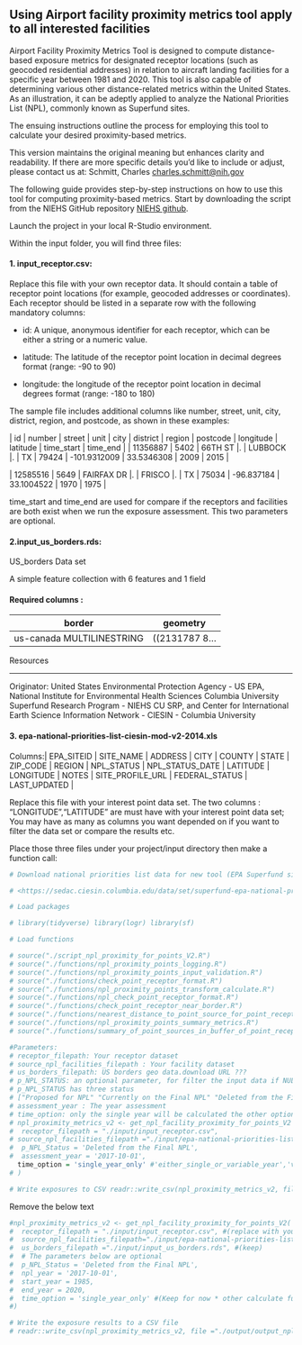 ## Using Airport facility proximity metrics tool apply to all interested facilities {.unnumbered}

Airport Facility Proximity Metrics Tool is designed to compute distance-based exposure metrics for designated receptor locations (such as geocoded residential addresses) in relation to aircraft landing facilities for a specific year between 1981 and 2020. This tool is also capable of determining various other distance-related metrics within the United States. As an illustration, it can be adeptly applied to analyze the National Priorities List (NPL), commonly known as Superfund sites.

The ensuing instructions outline the process for employing this tool to calculate your desired proximity-based metrics.

This version maintains the original meaning but enhances clarity and readability. If there are more specific details you'd like to include or adjust, please contact us at: Schmitt, Charles <charles.schmitt@nih.gov>

The following guide provides step-by-step instructions on how to use this tool for computing proximity-based metrics. Start by downloading the script from the NIEHS GitHub repository [NIEHS github](https://github.com/NIEHS/PCOR_npl_proximity_for_points/ "PCOR NPL R script"){.uri}.

Launch the project in your local R-Studio environment.

Within the input folder, you will find three files:

#### 1. input_receptor.csv: {.unnumbered}


Replace this file with your own receptor data. It should contain a table of receptor point locations (for example, geocoded addresses or coordinates). Each receptor should be listed in a separate row with the following mandatory columns:

-   id: A unique, anonymous identifier for each receptor, which can be either a string or a numeric value.

-   latitude: The latitude of the receptor point location in decimal degrees format (range: -90 to 90)

-   longitude: the longitude of the receptor point location in decimal degrees format (range: -180 to 180)

The sample file includes additional columns like number, street, unit, city, district, region, and postcode, as shown in these examples:

\| id \| number \| street \| unit \| city \| district \| region \| postcode \| longitude \| latitude \| time_start \| time_end \| \| 11356887 \| 5402 \| 66TH ST \|. \| LUBBOCK \|. \| TX \| 79424 \| -101.9312009 \| 33.5346308 \| 2009 \| 2015 \|

\| 12585516 \| 5649 \| FAIRFAX DR \|. \| FRISCO \|. \| TX \| 75034 \| -96.837184 \| 33.1004522 \| 1970 \| 1975 \|

time_start and time_end are used for compare if the receptors and facilities are both exist when we run the exposure assessment. This two parameters are optional.

#### 2.input_us_borders.rds: {.unnumbered}

US_borders Data set

A simple feature collection with 6 features and 1 field

#### Required columns : {.unnumbered}

| border                    | geometry       |
|---------------------------|----------------|
| us-canada MULTILINESTRING | ((2131787 8... |

Resources

------------------------------------------------------------------------

Originator: United States Environmental Protection Agency - US EPA, National Institute for Environmental Health Sciences Columbia University Superfund Research Program - NIEHS CU SRP, and Center for International Earth Science Information Network - CIESIN - Columbia University

#### 3. epa-national-priorities-list-ciesin-mod-v2-2014.xls {.unnumbered}

Columns:\| EPA_SITEID \| SITE_NAME \| ADDRESS \| CITY \| COUNTY \| STATE \| ZIP_CODE \| REGION \| NPL_STATUS \| NPL_STATUS_DATE \| LATITUDE \| LONGITUDE \| NOTES \| SITE_PROFILE_URL \| FEDERAL_STATUS \| LAST_UPDATED \|

Replace this file with your interest point data set. The two columns : "LONGITUDE","LATITUDE" are must have with your interest point data set; You may have as many as columns you want depended on if you want to filter the data set or compare the results etc.

Place those three files under your project/input directory then make a function call:

```R
# Download national priorities list data for new tool (EPA Superfund sites in 2014 via CIESIN (URL):

# <https://sedac.ciesin.columbia.edu/data/set/superfund-epa-national-priorities-list-ciesin-mod-v2>

# Load packages

# library(tidyverse) library(logr) library(sf)

# Load functions

# source("./script_npl_proximity_for_points_V2.R") 
# source("./functions/npl_proximity_points_logging.R") 
# source("./functions/npl_proximity_points_input_validation.R") 
# source("./functions/check_point_receptor_format.R") 
# source("./functions/npl_proximity_points_transform_calculate.R") 
# source("./functions/npl_check_point_receptor_format.R") 
# source("./functions/check_point_receptor_near_border.R") 
# source("./functions/nearest_distance_to_point_source_for_point_receptor.R") 
# source("./functions/npl_proximity_points_summary_metrics.R") 
# source("./functions/summary_of_point_sources_in_buffer_of_point_receptor.R") 

#Parameters: 
# receptor_filepath: Your receptor dataset
# source_npl_facilities_filepath : Your facility dataset
# us_borders_filepath: US borders geo data.download URL ???
# p_NPL_STATUS: an optional parameter, for filter the input data if NULL then no data filter  
# p_NPL_STATUS has three status 
# ["Proposed for NPL" "Currently on the Final NPL" "Deleted from the Final NPL"]
# assessment_year : The year assessment
# time_option: only the single year will be calculated the other options are under development
# npl_proximity_metrics_v2 <- get_npl_facility_proximity_for_points_V2 ( 
#  receptor_filepath = "./input/input_receptor.csv", 
# source_npl_facilities_filepath ="./input/epa-national-priorities-list-ciesin-mod-v2-2014.xls",   us_borders_filepath ="./input/input_us_borders.rds", 
#  p_NPL_Status = 'Deleted from the Final NPL', 
#  assessment_year = '2017-10-01', 
  time_option = 'single_year_only' #'either_single_or_variable_year','variable_year_only' 
# )

# Write exposures to CSV readr::write_csv(npl_proximity_metrics_v2, file ="./output/output_npl_proximity_metrics_V2.csv")

```

Remove the below text

```R

#npl_proximity_metrics_v2 <- get_npl_facility_proximity_for_points_V2(
#  receptor_filepath = "./input/input_receptor.csv", #(replace with your dataset)
#  source_npl_facilities_filepath="./input/epa-national-priorities-list-ciesin-mod-v2-2014.xls", #(replace with your dataset)
#  us_borders_filepath ="./input/input_us_borders.rds", #(keep)
#  # The parameters below are optional
#  p_NPL_Status = 'Deleted from the Final NPL', 
#  npl_year = '2017-10-01', 
#  start_year = 1985, 
#  end_year = 2020,
#  time_option = 'single_year_only' #(Keep for now * other calculate function is under development)
#)

# Write the exposure results to a CSV file
# readr::write_csv(npl_proximity_metrics_v2, file ="./output/output_npl_proximity_metrics_V2.csv") 
```

```{=html}
<!-- Notes:
receptor_filepath = "./input/input_receptor.csv", /<b/>Keep as is/<//b/>
source_npl_facilities_filepath="./input/epa-national-priorities-list-ciesin-mod-v2-2014.xls", 
us_borders_filepath ="./input/input_us_borders.rds",
The parameters below are optional 
p_NPL_Status = 'Deleted from the Final NPL', 
npl_year = '2017-10-01', 
start_year = 1985, 
end_year = 2020, 
time_option = 'single_year_only'
 -->
```
<!-- HTML comments -->
